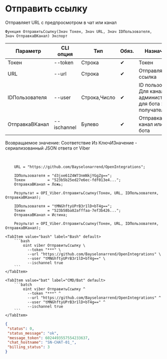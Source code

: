 ﻿---
sidebar_position: 6
description: Отправить ссылку и другие функции для работы с Viber в Открытом пакете интеграций - бесплатной open-source библиотеке интеграций для 1С:Предприятие 8, OneScript и CLI
keywords: [1C, 1С, 1С:Предприятие, 1С:Предприятие 8.3, API, Интеграция, Сервисы, Обмен, OneScript, CLI, Viber]
---


# Отправить ссылку
 Отправляет URL с предпросмотром в чат или канал



`Функция ОтправитьСсылку(Знач Токен, Знач URL, Знач IDПользователя, Знач ОтправкаВКанал) Экспорт`

  | Параметр | CLI опция | Тип | Обяз. | Назначение |
  |-|-|-|-|-|
  | Токен | --token | Строка | &#x2714; | Токен |
  | URL | --url | Строка | &#x2714; | Отправляемая ссылка |
  | IDПользователя | --user | Строка,Число | &#x2714; | ID пользователя. Для канала > администратора, для бота > получателя |
  | ОтправкаВКанал | --ischannel | Булево | &#x2714; | Отправка в канал или в чат бота |

  
  Возвращаемое значение:   Соответствие Из КлючИЗначение - сериализованный JSON ответа от Viber

<br/>




```bsl title="Пример использования для 1С:Предприятие/OneScript"
    URL = "https://github.com/Bayselonarrend/OpenIntegrations";

    IDПользователя = "d3jxe61Z4W73nmNkjYGgZg==";
    Токен          = "523b5b25ed27e6ec-fdf013e4...";
    ОтправкаВКанал = Ложь;

    Результат = OPI_Viber.ОтправитьСсылку(Токен, URL, IDПользователя, ОтправкаВКанал);

    IDПользователя = "tMNGhftyUPrB3r1lD+bT4g==";
    Токен          = "523b58ba82afffaa-7ef3b426...";
    ОтправкаВКанал = Истина;

    Результат = OPI_Viber.ОтправитьСсылку(Токен, URL, IDПользователя, ОтправкаВКанал);
```
    

 <Tabs>
  
    <TabItem value="bash" label="Bash" default>
        ```bash
            oint viber ОтправитьСсылку \
              --token "***" \
              --url "https://github.com/Bayselonarrend/OpenIntegrations" \
              --user "tMNGhftyUPrB3r1lD+bT4g==" \
              --ischannel true
        ```
    </TabItem>
  
    <TabItem value="bat" label="CMD/Bat" default>
        ```batch
            oint viber ОтправитьСсылку ^
              --token "***" ^
              --url "https://github.com/Bayselonarrend/OpenIntegrations" ^
              --user "tMNGhftyUPrB3r1lD+bT4g==" ^
              --ischannel true
        ```
    </TabItem>
</Tabs>


```json title="Результат"
{
 "status": 0,
 "status_message": "ok",
 "message_token": 6024493557554233637,
 "chat_hostname": "SN-CHAT-01_",
 "billing_status": 3
}
```
